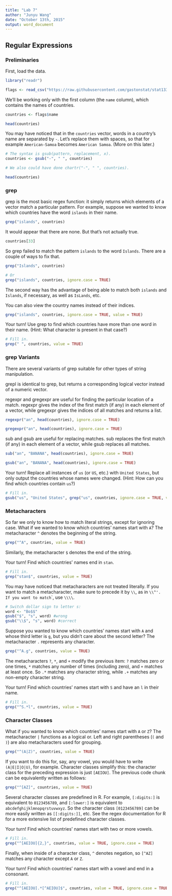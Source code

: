 ```yaml
---
title: "Lab 7"
author: "Junyu Wang"
date: "October 13th, 2015"
output: word_document
---
```


## Regular Expressions

### Preliminaries

First, load the data.

```r
library("readr")

flags <- read_csv("https://raw.githubusercontent.com/gastonstat/stat133/master/datasets/flags.csv")
```

We'll be working only with the first column (the `name` column), which contains the names of countries.

```r
countries <- flags$name

head(countries)
```

You may have noticed that in the `countries` vector, words in a country's name are separated by `-`.
Let's replace them with spaces, so that for example `American-Samoa` becomes `American Samoa`. (More on this later.)

```r
# The syntax is gsub(pattern, replacement, x).
countries <- gsub("-", " ", countries)

# We also could have done chartr("-", " ", countries).

head(countries)
```

### grep

grep is the most basic regex function: it simply returns which elements of a vector match a particular pattern.
For example, suppose we wanted to know which countries have the word `islands` in their name.

```r
grep("islands", countries)
```

It would appear that there are none. But that's not actually true.

```r
countries[33]
```

So grep failed to match the pattern `islands` to the word `Islands`. There are a couple of ways to fix that.

```r
grep("Islands", countries)

# Or
grep("islands", countries, ignore.case = TRUE)
```

The second way has the advantage of being able to match both `islands` and `Islands`, if necessary, as well as `IsLands`, etc.

You can also view the country names instead of their indices.

```r
grep("islands", countries, ignore.case = TRUE, value = TRUE)
```

Your turn!
Use grep to find which countries have more than one word in their name. (Hint: What character is present in that case?)

```r
# Fill in.
grep(" ", countries, value = TRUE)
```

### grep Variants

There are several variants of grep suitable for other types of string manipulation.

grepl is identical to grep, but returns a corresponding logical vector instead of a numeric vector.

regexpr and gregexpr are useful for finding the particular location of a match.
regexpr gives the index of the first match (if any) in each element of a vector, while gregexpr gives the indices of all matches and returns a list.

```r
regexpr("an", head(countries), ignore.case = TRUE)

gregexpr("an", head(countries), ignore.case = TRUE)
```

sub and gsub are useful for replacing matches.
sub replaces the first match (if any) in each element of a vector, while gsub replaces all matches.

```r
sub("an", "BANANA", head(countries), ignore.case = TRUE)

gsub("an", "BANANA", head(countries), ignore.case = TRUE)
```

Your turn!
Replace all instances of `us` (or `US`, etc.) with `United States`, but only output the countries whose names were changed.
(Hint: How can you find which countries contain `us`?)

```r
# Fill in.
gsub("us", "United States", grep("us", countries, ignore.case = TRUE, value = TRUE), ignore.case = TRUE)
```

### Metacharacters

So far we only to know how to match literal strings, except for ignoring case.
What if we wanted to know which countries' names start with `A`?
The metacharacter `^` denotes the beginning of the string.

```r
grep("^A", countries, value = TRUE)
```

Similarly, the metacharacter `$` denotes the end of the string.

Your turn!
Find which countries' names end in `stan`.

```r
# Fill in.
grep("stan$", countries, value = TRUE)
```

You may have noticed that metacharacters are not treated literally.
If you want to match a metacharacter, make sure to precede it by `\\`, as in `\\^'.
If you want to match `\`, use `\\\\`.

```r
# Switch dollar sign to letter s:
word <- "Bo$$"
gsub("$", "s", word) #wrong
gsub("\\$", "s", word) #correct
```

Suppose you wanted to know which countries' names start with `A` and whose third letter is `g`, but you didn't care about the second letter? The metacharacter `.` represents any character.

```r
grep("^A.g", countries, value = TRUE)
```

The metacharacters `?`, `*`, and `+` modify the previous item: `?` matches zero or one times, `*` matches any number of times (including zero), and `+` matches at least once.
So `.*` matches any character string, while `.+` matches any non-empty character string.

Your turn!
Find which countries' names start with `S` and have an `l` in their name.

```r
# Fill in.
grep("^S.*l", countries, value = TRUE)
```

### Character Classes

What if you wanted to know which countries' names start with `A` or `Z`? The metacharacter `|` functions as a logical or.
Left and right parentheses (`(` and `)`) are also metacharacters used for grouping.

```r
grep("^(A|Z)", countries, value = TRUE)
```

If you want to do this for, say, any vowel, you would have to write `(A|E|I|O|U)`, for example.
Character classes simplify this: the character class for the preceding expression is just `[AEIOU]`.
The previous code chunk can be equivalently written as follows:

```r
grep("^[AZ]", countries, value = TRUE)
```

Several character classes are predefined in R.
For example, `[:digits:]` is equivalent to `0123456789`, and `[:lower:]` is equivalent to `abcdefghijklmnopqrstuvwxyz`.
So the character class `[0123456789]` can be more easily written as `[[:digits:]]`, etc.
See the regex documentation for R for a more extensive list of predefined character classes.

Your turn!
Find which countries' names start with two or more vowels.

```r
# Fill in.
grep("^[AEIOU]{2,}", countries, value = TRUE, ignore.case = TRUE)
```

Finally, when inside of a character class, `^` denotes negation, so `[^AZ]` matches any character except `A` or `Z`.

Your turn!
Find which countries' names start with a vowel and end in a consonant.

```r
# Fill in.
grep("^[AEIOU].*[^AEIOU]$", countries, value = TRUE, ignore.case = TRUE)
```
